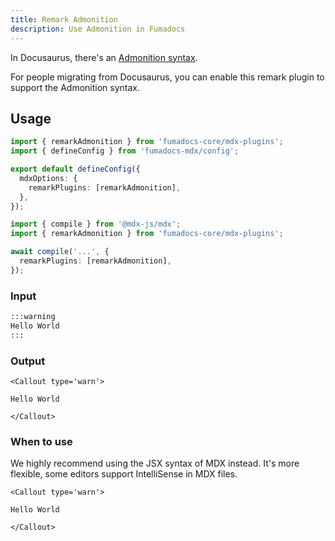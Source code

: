 ```yaml
---
title: Remark Admonition
description: Use Admonition in Fumadocs
---
```


In Docusaurus, there's an [Admonition syntax](https://docusaurus.io/docs/markdown-features/admonitions).

For people migrating from Docusaurus, you can enable this remark plugin to support the Admonition syntax.

## Usage

```ts title="source.config.ts" tab="Fumadocs MDX"
import { remarkAdmonition } from 'fumadocs-core/mdx-plugins';
import { defineConfig } from 'fumadocs-mdx/config';

export default defineConfig({
  mdxOptions: {
    remarkPlugins: [remarkAdmonition],
  },
});
```

```ts tab="MDX Compiler"
import { compile } from '@mdx-js/mdx';
import { remarkAdmonition } from 'fumadocs-core/mdx-plugins';

await compile('...', {
  remarkPlugins: [remarkAdmonition],
});
```

### Input

```md
:::warning
Hello World
:::
```

### Output

```mdx
<Callout type='warn'>

Hello World

</Callout>
```

### When to use

We highly recommend using the JSX syntax of MDX instead.
It's more flexible, some editors support IntelliSense in MDX files.

```mdx
<Callout type='warn'>

Hello World

</Callout>
```
